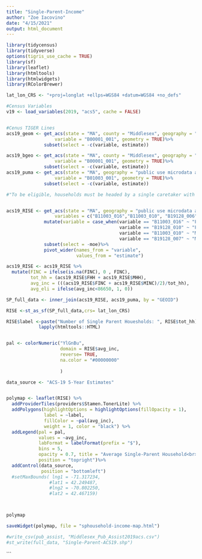 ```yaml
---
title: "Single-Parent-Income"
author: "Zoe Iacovino"
date: "4/15/2021"
output: html_document
---
```

```r

library(tidycensus)
library(tidyverse)
options(tigris_use_cache = TRUE)
library(sf)
library(leaflet)
library(htmltools)
library(htmlwidgets)
library(RColorBrewer)
```


```r

lat_lon_CRS <- "+proj=longlat +ellps=WGS84 +datum=WGS84 +no_defs"

#Census Variables 
v19 <- load_variables(2019, "acs5", cache = FALSE)


#Cenus TIGER Lines 
acs19_geom <- get_acs(state = "MA", county = "Middlesex", geography = "tract",
                  variable = "B00001_001", geometry = TRUE)%>%
              subset(select = -c(variable, estimate))

acs19_bgeo <- get_acs(state = "MA", county = "Middlesex", geography = "block group",
                  variable = "B00001_001", geometry = TRUE)%>%
              subset(select = -c(variable, estimate))
acs19_puma <- get_acs(state = "MA", geography = "public use microdata area",
                  variable = "B01003_001", geometry = TRUE)%>%
              subset(select = -c(variable, estimate))


```



```r
#"To be eligible, households must be headed by a single caretaker with children under the age of 18 and fall below 80 percent of the area median income, which is about $86,650. The 120 participants will receive monthly payments through a debit card."


acs19_RISE <- get_acs(state = "MA", geography = "public use microdata area", year = 2019,
                  variables = c("B11003_016","B11003_010", "B19128_006", "B19130_021"))%>%
              mutate(variable = case_when(variable == "B11003_016" ~ "FHH",
                                          variable == "B19128_010" ~ "FINC",
                                          variable == "B11003_010" ~ "MHH",
                                          variable == "B19128_007" ~ "MINC"))%>%
              subset(select = -moe)%>%
              pivot_wider(names_from = "variable",
                          values_from = "estimate")

acs19_RISE <- acs19_RISE %>%
  mutate(FINC = ifelse(is.na(FINC), 0 , FINC),
         tot_hh = (acs19_RISE$FHH + acs19_RISE$MHH),
         avg_inc = (((acs19_RISE$FINC + acs19_RISE$MINC)/2)/tot_hh),
         avg_eli = ifelse(avg_inc<86650, 1, 0))

SP_full_data <- inner_join(acs19_RISE, acs19_puma, by = "GEOID")

RISE <-st_as_sf(SP_full_data,crs= lat_lon_CRS)

RISE$label <-paste("Number of Single Parent Houesholds: ", RISE$tot_hh)%>%
            lapply(htmltools::HTML)


pal <- colorNumeric("YlGnBu", 
                    domain = RISE$avg_inc,
                    reverse= TRUE,
                    na.color = "#00000000"
                    
                    )

data_source <- "ACS-19 5-Year Estimates"


polymap <- leaflet(RISE) %>%
  addProviderTiles(providers$Stamen.TonerLite) %>%
  addPolygons(highlightOptions = highlightOptions(fillOpacity = 1),
              label = ~label,
              fillColor = ~pal(avg_inc),
              weight = 1, color = "black") %>%
  addLegend(pal = pal, 
            values = ~avg_inc,
            labFormat = labelFormat(prefix = "$"),
            bins = 5,
            opacity = 0.7, title = "Average Single-Parent Household<br>Incomes by PUMA",
            position = "topright")%>%
  addControl(data_source,
             position = "bottomleft")
  #setMaxBounds( lng1 = -71.317234,
                #lat1 = 42.249487,
                #lng2 = -70.802250,
                #lat2 = 42.467159)



polymap

saveWidget(polymap, file = "sphousehold-income-map.html")

#write_csv(pub_assist, "Middlesex_Pub_Assist2019acs.csv")
#st_write(full_data, "Single-Parent-ACS19.shp")
```
```

